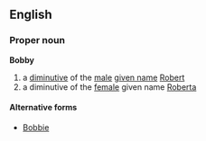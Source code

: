 ==English==
===Proper noun===
'''Bobby'''

# a [[diminutive]] of the [[male]] [[given name]] [[Robert]]
# a diminutive of the [[female]] given name [[Roberta]]

====Alternative forms====
*[[Bobbie]]